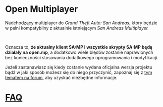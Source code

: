 # Open Multiplayer

Nadchodzący multiplayer do _Grand Theft Auto: San Andreas_, który będzie w pełni kompatybilny z aktualnie istniejącym _San Andreas Multiplayer._

<br />

Oznacza to, **że aktualny klient SA:MP i wszystkie skrypty SA:MP będą działały na open.mp**, a dodatkowo wiele błędów zostanie naprawionych bez konieczności stosowania dodatkowego oprogramowania i modyfikacji.

Jeżeli zastanawiasz się kiedy zostanie wydana oficjalna wersja projektu bądź w jaki sposób możesz się do niego przyczynić, zapoznaj się z [tym tematem na forum](https://forum.open.mp/showthread.php?tid=99), aby uzyskać niezbędne informacje.

# [FAQ](/faq)
